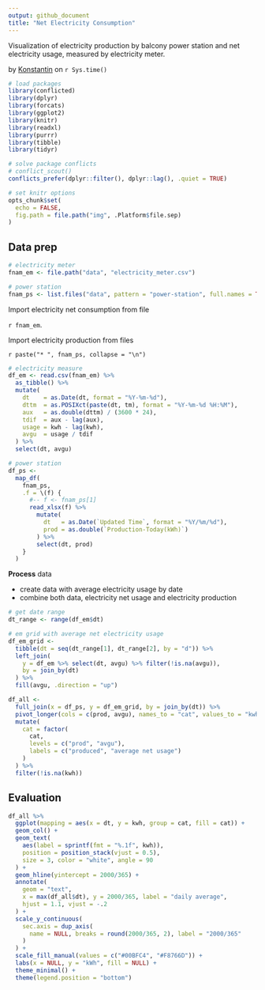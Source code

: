 ```yaml
---
output: github_document
title: "Net Electricity Consumption"
---
```


Visualization of electricity production by balcony power station and net electricity usage, measured by electricity meter.

<div>
by <a href="mailto:firstname.lastname@outlook.com">Konstantin</a> on `r Sys.time()`
</div>

```r
# load packages
library(conflicted)
library(dplyr)
library(forcats)
library(ggplot2)
library(knitr)
library(readxl)
library(purrr)
library(tibble)
library(tidyr)

# solve package conflicts
# conflict_scout()
conflicts_prefer(dplyr::filter(), dplyr::lag(), .quiet = TRUE)

# set knitr options
opts_chunk$set(
  echo = FALSE,
  fig.path = file.path("img", .Platform$file.sep)
)
```

## Data prep

```r
# electricity meter
fnam_em <- file.path("data", "electricity_meter.csv")

# power station
fnam_ps <- list.files("data", pattern = "power-station", full.names = TRUE)
```

Import electricity net consumption from file

`r fnam_em`.

Import electricity production from files

`r paste("* ", fnam_ps, collapse = "\n")`

```r
# electricity measure
df_em <- read.csv(fnam_em) %>% 
  as_tibble() %>% 
  mutate(
    dt    = as.Date(dt, format = "%Y-%m-%d"),
    dttm  = as.POSIXct(paste(dt, tm), format = "%Y-%m-%d %H:%M"),
    aux   = as.double(dttm) / (3600 * 24),
    tdif  = aux - lag(aux),
    usage = kwh - lag(kwh),
    avgu  = usage / tdif
  ) %>% 
  select(dt, avgu)

# power station
df_ps <- 
  map_df(
    fnam_ps,
    .f = \(f) {
      #-- f <- fnam_ps[1]
      read_xlsx(f) %>% 
        mutate(
          dt   = as.Date(`Updated Time`, format = "%Y/%m/%d"),
          prod = as.double(`Production-Today(kWh)`)
        ) %>% 
        select(dt, prod)
    }
  )
```

**Process** data

*  create data with average electricity usage by date
*  combine both data, electricity net usage and electricity production

```r
# get date range
dt_range <- range(df_em$dt)

# em grid with average net electricity usage
df_em_grid <- 
  tibble(dt = seq(dt_range[1], dt_range[2], by = "d")) %>% 
  left_join(
    y = df_em %>% select(dt, avgu) %>% filter(!is.na(avgu)),
    by = join_by(dt)
  ) %>% 
  fill(avgu, .direction = "up")

df_all <- 
  full_join(x = df_ps, y = df_em_grid, by = join_by(dt)) %>% 
  pivot_longer(cols = c(prod, avgu), names_to = "cat", values_to = "kwh") %>% 
  mutate(
    cat = factor(
      cat,
      levels = c("prod", "avgu"),
      labels = c("produced", "average net usage")
    )
  ) %>% 
  filter(!is.na(kwh))
```

## Evaluation

```r
df_all %>% 
  ggplot(mapping = aes(x = dt, y = kwh, group = cat, fill = cat)) + 
  geom_col() + 
  geom_text(
    aes(label = sprintf(fmt = "%.1f", kwh)),
    position = position_stack(vjust = 0.5),
    size = 3, color = "white", angle = 90
  ) +
  geom_hline(yintercept = 2000/365) + 
  annotate(
    geom = "text",
    x = max(df_all$dt), y = 2000/365, label = "daily average",
    hjust = 1.1, vjust = -.2
  ) + 
  scale_y_continuous(
    sec.axis = dup_axis(
      name = NULL, breaks = round(2000/365, 2), label = "2000/365"
    )
  ) + 
  scale_fill_manual(values = c("#00BFC4", "#F8766D")) +
  labs(x = NULL, y = "kWh", fill = NULL) + 
  theme_minimal() + 
  theme(legend.position = "bottom")
```

